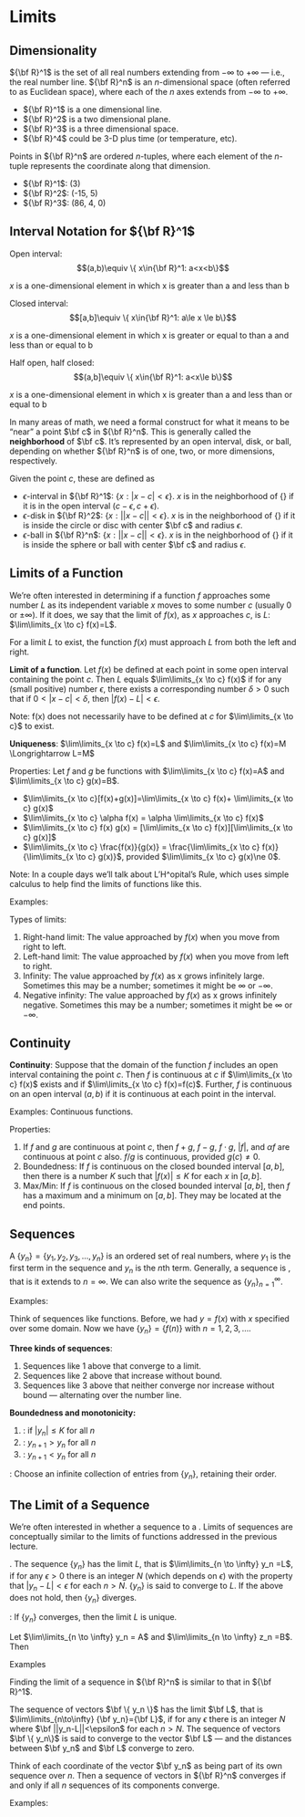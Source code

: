 # Limits

## Dimensionality

${\bf R}^1$ is the set of all real numbers extending from $-\infty$ to $+\infty$ --- i.e., the real number line. ${\bf R}^n$ is an $n$-dimensional space (often referred to as Euclidean space), where each of the $n$ axes extends from $-\infty$ to $+\infty$.

* ${\bf R}^1$ is a one dimensional line.
* ${\bf R}^2$ is a two dimensional plane.
* ${\bf R}^3$ is a three dimensional space.
* ${\bf R}^4$ could be 3-D plus time (or temperature, etc).

Points in ${\bf R}^n$ are ordered $n$-tuples, where each element of the $n$-tuple represents the coordinate along that dimension.

* ${\bf R}^1$: (3)
* ${\bf R}^2$: (-15, 5)
* ${\bf R}^3$: (86, 4, 0)


## Interval Notation for ${\bf R}^1$

Open interval: $$(a,b)\equiv \{ x\in{\bf R}^1: a<x<b\}$$

$x$ is a one-dimensional element in which x is greater than a and less than b

Closed interval: $$[a,b]\equiv \{ x\in{\bf R}^1: a\le x \le b\}$$

$x$ is a one-dimensional element in which x is greater or equal to than a and less than  or equal to b

Half open, half closed: $$(a,b]\equiv \{ x\in{\bf R}^1: a<x\le b\}$$

$x$ is a one-dimensional element in which x is greater than a and less than or equal to b


In many areas of math, we need a formal construct for what it means to be "near" a point $\bf c$ in ${\bf R}^n$.  This is generally called the __neighborhood__ of $\bf c$. It's represented by an open interval, disk, or ball, depending on whether ${\bf R}^n$ is of one, two, or more dimensions, respectively.

Given the point $c$, these are defined as

* $\epsilon$-interval in ${\bf R}^1$: $\{x : |x-c|<\epsilon \}$. $x$ is in the neighborhood of {\bf c} if it is in the open interval $(c-\epsilon,c+\epsilon)$.
* $\epsilon$-disk in ${\bf R}^2$: $\{x : || x-c ||<\epsilon\}$. $x$ is in the neighborhood of {\bf c} if it is inside the circle or disc with center $\bf c$ and radius $\epsilon$.
* $\epsilon$-ball in ${\bf R}^n$: $\{x : || x-c ||<\epsilon\}$. $x$ is in the neighborhood of {\bf c} if it is inside the sphere or ball with center $\bf c$ and radius $\epsilon$.


## Limits of a Function {#limitsfun}

We're often interested in determining if a function $f$ approaches some number $L$ as its independent variable $x$ moves to some number $c$ (usually 0 or $\pm\infty$).  If it does, we say that the limit of $f(x)$, as $x$ approaches $c$, is $L$: $\lim\limits_{x \to c} f(x)=L$.
	
For a limit $L$ to exist, the function $f(x)$ must approach $L$ from both the left and right.
	
__Limit of a function__.  Let $f(x)$ be defined at each point in some open interval containing the point $c$.  Then $L$ equals $\lim\limits_{x \to c} f(x)$ if for any (small positive) number $\epsilon$, there exists a corresponding number $\delta>0$ such that if $0<|x-c|<\delta$, then $|f(x)-L|<\epsilon$.

Note: f(x) does not necessarily have to be defined at $c$ for $\lim\limits_{x \to c}$ to exist.

__Uniqueness__: $\lim\limits_{x \to c} f(x)=L$ and $\lim\limits_{x \to c} f(x)=M \Longrightarrow L=M$

Properties: Let $f$ and $g$ be functions with $\lim\limits_{x \to c} f(x)=A$ and $\lim\limits_{x \to c} g(x)=B$.


* $\lim\limits_{x \to c}[f(x)+g(x)]=\lim\limits_{x \to c} f(x)+ \lim\limits_{x \to c} g(x)$
* $\lim\limits_{x \to c} \alpha f(x) = \alpha \lim\limits_{x \to c} f(x)$
* $\lim\limits_{x \to c} f(x) g(x) = [\lim\limits_{x \to c} f(x)][\lim\limits_{x \to c} g(x)]$
* $\lim\limits_{x \to c} \frac{f(x)}{g(x)} = \frac{\lim\limits_{x \to c} f(x)}{\lim\limits_{x \to c} g(x)}$, provided $\lim\limits_{x \to c} g(x)\ne 0$.

Note: In a couple days we'll talk about L'H\^opital's Rule, which uses simple calculus to help find the limits of functions like this.

Examples:

\begin{align*}
& \lim_{x \to c} k = \\
& \lim_{x \to c} x = \\
& \lim_{x\to 2} (2x-3) =\\
& \lim_{x \to c} x^n = 
\end{align*}

\begin{comment}
%= 2\lim\limits_{x\to 2} x- 3\lim\limits_{x\to 2} 1 = 2\times 2 - 3\times 1 = 1 
%[\lim\limits_{x \to c} x]\cdots[\lim\limits_{x \to c} x] = c\cdots c =c^n 
\end{comment}


\begin{comment}
		\item \parbox[t]{3.75in}{$\lim\limits_{x\to 0} |x| =$} \parbox[t]{1in}{\,{\includegraphics[width=1in, angle = 270]{abs.eps}}} % = 0
		\item \parbox[t]{3.75in}{$\lim\limits_{x\to 0} \left(1+\frac{1}{x^2}\right)=$} \parbox[t]{1in}{\,  {\includegraphics[width=1in, angle = 270]{1p1ovrx2.eps}}} %\infty
\end{comment}
		


Types of limits:

1. Right-hand limit: The value approached by $f(x)$ when you move from right to left.
\begin{comment}
		\parbox[t]{2in}{Example:  $\lim\limits_{x\to 0^+} \sqrt{x} = 0$}\parbox[t]{1in}{\,  {\includegraphics[width=1in, angle = 270]{sqrt.eps}}}
		\end{comment}
2. Left-hand limit: The value approached by $f(x)$ when you move from left to right.
3. Infinity: The value approached by $f(x)$ as x grows infinitely large. Sometimes this may be a number; sometimes it might be $\infty$ or $-\infty$.
4. Negative infinity: The value approached by $f(x)$ as x grows infinitely negative. Sometimes this may be a number; sometimes it might be $\infty$ or $-\infty$.

\begin{comment}
\parbox[t]{2in}{Example:  $\lim\limits_{x\to \infty} 1/x = \lim\limits_{x\to -\infty} 1/x= 0$}\parbox[t]{1in}{\,  {\includegraphics[width=1in, angle = 270]{1ovrx.eps}}}\\ 
\end{comment}


## Continuity

__Continuity__: Suppose that the domain of the function $f$ includes an open interval containing the point $c$.  Then $f$ is continuous at $c$ if $\lim\limits_{x \to c} f(x)$ exists and if $\lim\limits_{x \to c} f(x)=f(c)$. Further, $f$ is continuous on an open interval $(a,b)$ if it is continuous at each point in the interval.


Examples: Continuous functions.

\begin{comment}
	\parbox[t]{1.5in}{\hfill$f(x)=\sqrt{x}\quad$}\parbox[t]{1in}{\,  {\includegraphics[width=1in, angle = 270]{sqrt.eps}}}
	\parbox[t]{1.5in}{\hfill$f(x)=e^x\quad$}\parbox[t]{1in}{\,  {\includegraphics[width=1in, angle = 270]{exp.eps}}}
	\item[] Examples: Discontinuous functions.\\
	\parbox[t]{1.5in}{\hfill$f(x)=\mbox{floor}(x)\quad$}\parbox[t]{1in}{\,  {\includegraphics[width=1in, angle = 270]{floor.eps}}}
	\parbox[t]{1.5in}{\hfill$f(x)=1+\frac{1}{x^2}\quad$}\parbox[t]{1in}{\,  {\includegraphics[width=1in, angle = 270]{1p1ovrx2.eps}}}
\end{comment}

Properties:

1. If $f$ and $g$ are continuous at point $c$, then $f+g$, $f-g$, $f \cdot g$, $|f|$, and $\alpha f$ are continuous at point $c$ also. $f/g$ is continuous, provided $g(c)\ne 0$.
2. Boundedness: If $f$ is continuous on the closed bounded interval $[a,b]$, then there is a number $K$ such that $|f(x)|\le K$ for each $x$ in $[a,b]$.
3. Max/Min: If $f$ is continuous on the closed bounded interval $[a,b]$, then $f$ has a maximum and a minimum on $[a,b]$. They may be located at the end points.


## Sequences

A \textbf{sequence} $\{y_n\}=\{y_1, y_2, y_3, \ldots, y_n\}$ is an ordered set of real numbers, where $y_1$ is the first term in the sequence and $y_n$ is the $n$th term. Generally, a sequence is \textbf{infinite}, that is it extends to $n=\infty$. We can also write the sequence as $\{y_n\}^\infty_{n=1}$.
	

Examples:
\begin{comment}
	\begin{enumerate}
		\item \parbox[t]{3in}{$\{y_n\}=\left\{ 2-\frac{1}{n^2} \right\} = $}\parbox[t]{1in}{\, {\includegraphics[width=1.5in]{limit.eps}}}
		\item \parbox[t]{3in}{$\{y_n\}=\left\{ \frac{n^2+1}{n} \right\} = $}\parbox[t]{1in}{\,  {\includegraphics[width=1.5in]{unbound.eps}}}
		\item \parbox[t]{3in}{$\{y_n\}=\left\{ (-1)^n \left(1-\frac{1}{n}\right) \right\} = $}\parbox[t]{1in}{\,  {\includegraphics[width=1.5in]{altrnate.eps}}}
	\end{enumerate}
\end{comment}


Think of sequences like functions.  Before, we had $y=f(x)$ with $x$ specified over some domain.  Now we have $\{y_n\}=\{f(n)\}$ with $n=1,2,3,\ldots$.

__Three kinds of sequences__:

1. Sequences like 1 above that converge to a limit.
2. Sequences like 2 above that increase without bound.
3. Sequences like 3 above that neither converge nor increase without bound --- alternating over the number line.

__Boundedness and monotonicity:__

1. \textbf{Bounded}: if $|y_n|\le K$ for all $n$
2. \textbf{Monotonically Increasing}: $y_{n+1}>y_n$ for all $n$
3. \textbf{Monotonically Decreasing}: $y_{n+1}<y_n$ for all $n$

\textbf{Subsequence}: Choose an infinite collection of entries from $\{ y_n \}$, retaining their order.



## The Limit of a Sequence

We're often interested in whether a sequence \textbf{converges} to a \textbf{limit}.  Limits of sequences are conceptually similar to the limits of functions addressed in the previous lecture.

\textbf{Limit of a sequence}.  The sequence $\{y_n\}$ has the limit $L$, that is $\lim\limits_{n \to \infty} y_n =L$, if for any $\epsilon>0$ there is an integer $N$ (which depends on $\epsilon$) with the property that $|y_n -L|<\epsilon$ for each $n>N$.  $\{y_n\}$ is said to converge to $L$.  If the above does not hold, then $\{y_n\}$ diverges.

\textbf{Uniqueness}: If $\{y_n\}$ converges, then the limit $L$ is unique.

\underline{Properties:} Let $\lim\limits_{n \to \infty} y_n = A$ and $\lim\limits_{n \to \infty} z_n =B$.  Then

\begin{enumerate}
		\item $\lim\limits_{n \to \infty} [\alpha y_n + \beta z_n]=\alpha A+\beta B$
		\item $\lim\limits_{n \to \infty} y_n z_n = A B$
		\item $\lim\limits_{n \to \infty} \frac{y_n}{z_n} = \frac{A}{B}$, provided $B\ne 0$
\end{enumerate}


Examples

\begin{enumerate}
		\item $\lim\limits_{n \to \infty} \left\{ 2-\frac{1}{n^2} 
		\right\} = $
		\item $\lim\limits_{n \to \infty} \left\{ \frac{4^n}{n!} \right\} 
		= $
\end{enumerate}

\begin{comment}
	\parbox{1in}{\,  {\includegraphics[width=1.5in]{limit2.eps}}}
\end{comment}
	


Finding the limit of a sequence in ${\bf R}^n$ is similar to that in ${\bf R}^1$.

\textbf{Limit of a sequence of vectors.} The sequence of vectors $\bf \{ y_n \}$ has the limit $\bf L$, that is $\lim\limits_{n\to\infty} {\bf y_n}={\bf L}$, if for any $\epsilon$ there is an integer $N$ where $\bf ||y_n-L||<\epsilon$ for each $n>N$.  The sequence of vectors $\bf \{ y_n\}$ is said to converge to the vector $\bf L$ --- and the distances between $\bf y_n$ and $\bf L$ converge to zero.


Think of each coordinate of the vector $\bf y_n$ as being part of its own sequence over $n$.  Then a sequence of vectors in ${\bf R}^n$ converges if and only if all $n$ sequences of its components converge.

Examples:

\begin{enumerate}
		\item The sequence $\{ y_n \}$ where $y_n=\left( \frac{1}{n}, 2-\frac{1}{n^2} \right)$ converges to $(0,2)$.
		\item The sequence $\{ y_n \}$ where $y_n=\left( \frac{1}{n}, (-1)^n \right)$ does not converge, since $\left\{ (-1)^n \right\}$ does not converge.
\end{enumerate}



